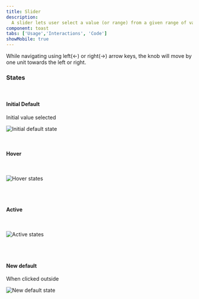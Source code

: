 ```yaml
---
title: Slider
description:
  A slider lets user select a value (or range) from a given range of values.
component: toast
tabs: ['Usage','Interactions', 'Code']
showMobile: true
---
```


While navigating using left(←) or right(→) arrow keys, the knob will move by one unit towards the left or right.

### States

<br/>

#### Initial Default

Initial value selected

![Initial default state](./images/slider-2.png)

<br/>

#### Hover

<br/>

![Hover states](./images/slider-3.png)

<br/>
<br/>

#### Active

<br/>

![Active states](./images/slider-4.png)

<br/>
<br/>

#### New default

When clicked outside

![New default state](./images/slider-5.png)

<br/>
<br/>
